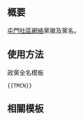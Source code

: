 {{NoteTA/MediaWiki}}{{Documentation subpage}}<!-- 在本行下編輯模板說明 -->

== 概要 ==
[[屯門社區網絡]]黨徽及黨名。

== 使用方法 ==
;政黨全名模板
 <pre>{{TMCN}}</pre>
<!--
;政黨簡稱模板
 <pre>{{TMCN/short}}</pre>
-->

== 相關模板 ==
{{香港政黨模板}}